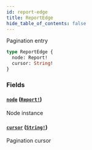 ```yaml
---
id: report-edge
title: ReportEdge
hide_table_of_contents: false
---
```



Pagination entry

```graphql
type ReportEdge {
  node: Report!
  cursor: String!
}
```


### Fields

#### [`node`](#) ([`Report!`](/api/graphql/objects/report))

Node instance


#### [`cursor`](#) ([`String!`](/api/graphql/scalars/string))

Pagination cursor




